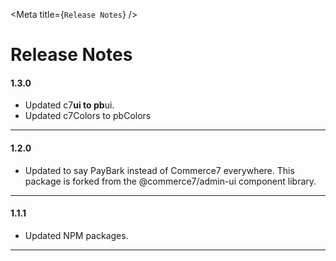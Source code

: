 <Meta title={`Release Notes`} />

<style>{` `}</style>

# Release Notes

#### 1.3.0

- Updated c7**ui to pb**ui.
- Updated c7Colors to pbColors

---

#### 1.2.0

- Updated to say PayBark instead of Commerce7 everywhere. This package is forked from the @commerce7/admin-ui component library.

---

#### 1.1.1

- Updated NPM packages.

---
